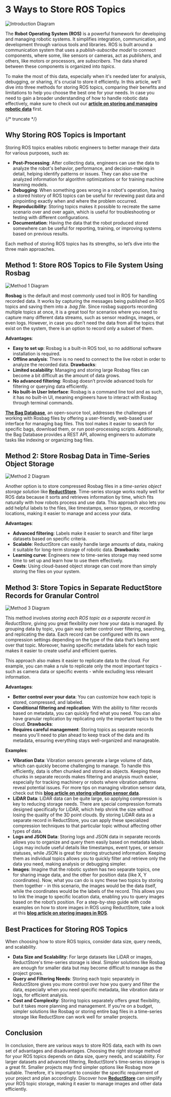 
# 3 Ways to Store ROS Topics

![Introduction Diagram](./img/introduction_diagram.drawio.png)

The **Robot Operating System (ROS)** is a powerful framework for developing and managing robotic systems. It simplifies integration, communication, and development through various tools and libraries. ROS is built around a communication system that uses a _publish-subscribe model_ to connect components, where some, like sensors or cameras, act as _publishers_, and others, like motors or processors, are _subscribers_. The data shared between these components is organized into _topics_. 

To make the most of this data, especially when it's needed later for analysis, debugging, or sharing, it's crucial to store it efficiently. In this article, we'll dive into three methods for storing ROS topics, comparing their benefits and limitations to help you choose the best one for your needs. In case you need to gain a broader understanding of how to handle robotic data effectively, make sure to check out our [**article on storing and managing robotic data**](https://www.reduct.store/blog/store-robotic-data) first.

{/* truncate */}

## Why Storing ROS Topics is Important

Storing ROS topics enables robotic engineers to better manage their data for various purposes, such as:

- **Post-Processing**: After collecting data, engineers can use the data to analyze the robot's behavior, performance, and decision-making in detail, helping identify patterns or issues. They can also use the analyzed information for algorithm optimizations or for training machine learning models.
- **Debugging**: When something goes wrong in a robot's operation, having a stored history of ROS topics can be useful for reviewing past data and pinpointing exactly when and where the problem occurred.
- **Reproducibility**: Storing topics makes it possible to recreate the same scenario over and over again, which is useful for troubleshooting or testing with different configurations.
- **Documentation**: Having the data that the robot produced stored somewhere can be useful for reporting, training, or improving systems based on previous results.

Each method of storing ROS topics has its strengths, so let’s dive into the three main approaches.

## Method 1: Store ROS Topics to File System Using Rosbag

![Method 1 Diagram](./img/method1.drawio.png)

**Rosbag** is the default and most commonly used tool in ROS for handling recorded data. It works by capturing the messages being published on ROS topics and saving them into a _.bag file_. Since rosbag supports recording multiple topics at once, it is a great tool for scenarios where you need to capture many different data streams, such as sensor readings, images, or even logs. However, in case you don’t need the data from all the topics that exist on the system, there is an option to record only a subset of them.

**Advantages**:
- **Easy to set up**: Rosbag is a built-in ROS tool, so no additional software installation is required.
- **Offline analysis**: There is no need to connect to the live robot in order to analyze the recorded data.
**Drawbacks**:
- **Limited scalability**: Managing and storing large Rosbag files can become a bit difficult as the amount of data grows.
- **No advanced filtering**: Rosbag doesn’t provide advanced tools for filtering or querying data efficiently.
- **No built-in User Interface**: Rosbag is a command line tool and as such, it has no built-in UI, meaning engineers have to interact with Rosbag through terminal commands.

[**The Bag Database**](https://github.com/swri-robotics/bag-database), an open-source tool, addresses the challenges of working with Rosbag files by offering a user-friendly, web-based user interface for managing bag files. This tool makes it easier to search for specific bags, download them, or run post-processing scripts. Additionally, the Bag Database provides a REST API, allowing engineers to automate tasks like indexing or organizing bag files.

## Method 2: Store Rosbag Data in Time-Series Object Storage 

![Method 2 Diagram](./img/method2.drawio.png)

Another option is to store compressed Rosbag files in a _time-series object storage solution_ like [**ReductStore**](https://www.reduct.store/). Time-series storage works really well for ROS data because it sorts and retrieves information by time, which fits naturally with how robots process and use data. This approach also lets you add helpful labels to the files, like timestamps, sensor types, or recording locations, making it easier to manage and access your data.

**Advantages**:
- **Advanced filtering**: Labels make it easier to search and filter large datasets based on specific criteria.
- **Scalable**: ReductStore can easily handle large amounts of data, making it suitable for long-term storage of robotic data.
**Drawbacks**:
- **Learning curve**: Engineers new to time-series storage may need some time to set up and learn how to use them effectively.
- **Costs**: Using cloud-based object storage can cost more than simply storing the files on your system.

## Method 3: Store Topics in Separate ReductStore Records for Granular Control

![Method 3 Diagram](./img/method3.drawio.png)

This method involves _storing each ROS topic as a separate record in ReductStore_, giving you great flexibility over how your data is managed. By grouping data by topic, you gain way better control over filtering, searching, and replicating the data. Each record can be configured with its own compression settings depending on the type of the data that’s being sent over that topic. Moreover, having specific metadata labels for each topic makes it easier to create useful and efficient queries.

This approach also makes it easier to replicate data to the cloud. For example, you can make a rule to replicate only the most important topics - such as camera data or specific events - while excluding less relevant information. 

**Advantages**:
- **Better control over your data**: You can customize how each topic is stored, compressed, and labeled.
- **Conditional filtering and replication**:  With the ability to filter records based on metadata, you can quickly find what you need. You can also have granular replication by replicating only the important topics to the cloud.
**Drawbacks**:
- **Requires careful management**: Storing topics as separate records means you'll need to plan ahead to keep track of the data and its metadata, ensuring everything stays well-organized and manageable.

**Examples**:
- **Vibration Data**: Vibration sensors generate a large volume of data, which can quickly become challenging to manage. To handle this efficiently, data is often chunked and stored as objects. Keeping these chunks in separate records makes filtering and analysis much easier, especially for tracking machinery or robots where vibration patterns reveal potential issues. For more tips on managing vibration sensor data, check out this [**blog article on storing vibration sensor data**](https://www.reduct.store/blog/how-to-store-vibration-sensor-data).
- **LiDAR Data**: LiDAR data can be quite large, so applying compression is key to reducing storage needs. There are special compression formats designed specifically for LiDAR, which help shrink the size without losing the quality of the 3D point clouds. By storing LiDAR data as a separate record in ReductStore, you can apply these specialized compression techniques to that particular topic without affecting other types of data.
- **Logs and JSON Data**: Storing logs and JSON data in separate records allows you to organize and query them easily based on metadata labels. Logs may include useful details like timestamps, event types, or sensor statuses, while JSON is great for storing structured information. Keeping them as individual topics allows you to quickly filter and retrieve only the data you need, making analysis or debugging simpler.
- **Images**: Imagine that the robotic system has two separate topics, one for sharing image data, and the other for position data (like X, Y coordinates). Now, what you can do is sync these two topics by storing them together - in this scenario, the images would be the data itself, while the coordinates would be the labels of the record. This allows you to link the image to specific location data, enabling you to query images based on the robot’s position. For a step-by-step guide with code examples on how to store images in ROS using ReductStore, take a look at this [**blog article on storing images in ROS**](https://www.reduct.store/blog/tutorials/ros/optimal-image-storage-solutions-for-ros-based-computer-vision).

## Best Practices for Storing ROS Topics
When choosing how to store ROS topics, consider data size, query needs, and scalability.
- **Data Size and Scalability**: For large datasets like LiDAR or images, ReductStore's time-series storage is ideal. Simpler solutions like Rosbag are enough for smaller data but may become difficult to manage as the project grows.
- **Query and Filtering Needs**: Storing each topic separately in ReductStore gives you more control over how you query and filter the data, especially when you need specific metadata, like vibration data or logs, for efficient analysis.
- **Cost and Complexity**: Storing topics separately offers great flexibility, but it takes more planning and management. If you're on a budget, simpler solutions like Rosbag or storing entire bag files in a time-series storage like ReductStore can work well for smaller projects.

## Conclusion
In conclusion, there are various ways to store ROS data, each with its own set of advantages and disadvantages. Choosing the right storage method for your ROS topics depends on data size, query needs, and scalability. For larger datasets and advanced filtering, ReductStore's time-series storage is a great fit. Smaller projects may find simpler options like Rosbag more suitable. Therefore, it's important to consider the specific requirement of your project and plan accordingly. Discover how [**ReductStore**](https://www.reduct.store/) can simplify your ROS topic storage, making it easier to manage images and other data efficiently.